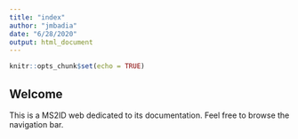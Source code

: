 ```yaml
---
title: "index"
author: "jmbadia"
date: "6/28/2020"
output: html_document
---
```


```r
knitr::opts_chunk$set(echo = TRUE)
```

## Welcome

This is a MS2ID web dedicated to its documentation. Feel free to browse the navigation bar.
